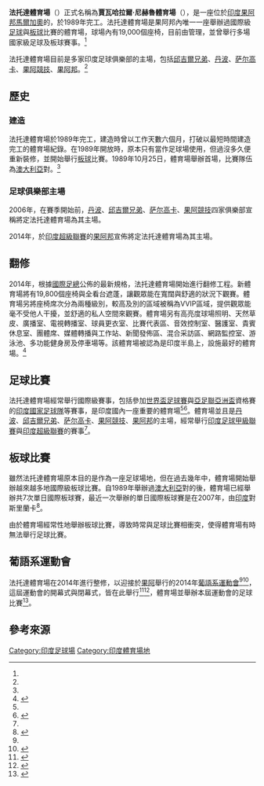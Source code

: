 {{Infobox stadium
| name = 賈瓦哈拉爾·尼赫魯體育場
| nickname =  法托達體育場
| image = Fatorda Stadium.jpg
| image_size = 220
| caption = 體育場南邊看台
| location = {{IND}}[[果阿邦|果阿邦]][[馬爾加奧|馬爾加奧]]{{le|法托達|Fatorda}} 
| coordinates = {{coord|15|17|21|N|73|57|44|E|display=it}}
| opened = 1989年<ref name="Venue"/>
| owner = {{le|果阿体育局|Sports Authority of Goa}} 
| surface = 天然草皮
| end1              = Church End
| end2              = Swimming Pool End
| dimensions = 106 x 70 平方公尺<ref name="Venue2"/>
| architect =
| renovated = 2014年
| former_names = 
| capacity = 19,000<ref name="Venue">{{cite web|url= http://m.indiansuperleague.com/fc-goa/venue|title= FC-Goa-Venue|date= September 2015|accessdate= 2015-11-15|archive-date= 2018-12-25|archive-url= https://web.archive.org/web/20181225230327/https://www.indiansuperleague.com/clubs/496-fc-goa-profile/venue|dead-url= no}}</ref>
| suites =
| international     = true
| firstodidate      = October 25,
| firstodiyear      = 1989
| firstodihome      = Austrlia
| firstodiaway      = Sri Lanka
| lastodidate       = October 24,
| lastodiyear       = 2010
| lastodihome       = India
| lastodiaway       = England
| date              = June 20,
| year              = 2014
| source            = http://www.espncricinfo.com/india/content/ground/58301.html Fatorda Stadium, Cricinfo
| tenants = {{unbulleted list| [[邱吉爾兄弟體育俱樂部|邱吉爾兄弟體育俱樂部]] (2006-現今) | [[丹波體育俱樂部|丹波體育俱樂部]] (2006-現今) | [[薩爾高卡足球俱樂部|薩爾高卡足球俱樂部]](2006-現今) | [[果阿競技俱樂部|果阿競技俱樂部]] (2009-現今) | [[果阿邦足球會|果阿邦足球會]] (2014-現今) | }}
}}

'''法托達體育場'''（{{lang-en|'''Fatorda Stadium'''}}）正式名稱為'''賈瓦哈拉爾·尼赫魯體育場'''（{{lang-en|'''Jawarharlal Nehru Stadium'''}}），是一座位於[[印度|印度]][[果阿邦|果阿邦]][[馬爾加奧|馬爾加奧]]{{le|法托達|Fatorda}}的{{le|多功能體育場|multi-purpose stadium}}，於1989年完工。法托達體育場是果阿邦內唯一一座舉辦過國際級[[足球|足球]]與[[板球|板球]]比賽的體育場，球場內有19,000個座椅，目前由{{le|果阿体育局|Sports Authority of Goa}}管理，並曾舉行多場國家級足球及板球賽事。<ref name="Venue"/>

法托達體育場目前是多家印度足球俱樂部的主場，包括[[邱吉爾兄弟體育俱樂部|邱吉爾兄弟]]、[[丹波體育俱樂部|丹波]]、[[薩爾高卡足球俱樂部|萨尔高卡]]、[[果阿競技俱樂部|果阿競技]]、[[果阿邦足球會|果阿邦]]。<ref name="Venue"/>

==歷史==

===建造===
法托達體育場於1989年完工，建造時曾以工作天數六個月，打破以最短時間建造完工的體育場紀錄。在1989年開放時，原本只有當作足球場使用，但過沒多久便重新裝修，並開始舉行[[板球|板球]]比賽。1989年10月25日，體育場舉辦首場{{le|單日國際板球賽|One Day International}}，比賽隊伍為[[澳大利亞國家板球隊|澳大利亞]]對{{le|斯里蘭卡國家板球隊|Sri Lanka national cricket team|斯里蘭卡}}。<ref name="cricket"/>

===足球俱樂部主場===
2006年，在{{le|2007–08年印度足球甲級聯賽|2007–08 I-League}}賽季開始前，[[丹波體育俱樂部|丹波]]、[[邱吉爾兄弟體育俱樂部|邱吉爾兄弟]]、[[薩爾高卡足球俱樂部|萨尔高卡]]、[[果阿競技俱樂部|果阿競技]]四家俱樂部宣稱將定法托達體育場為其主場。

2014年，於[[印度超級聯賽|印度超級聯賽]]的[[果阿邦足球會|果阿邦]]宣佈將定法托達體育場為其主場。

==翻修==


2014年，根據[[國際足總|國際足總]]公佈的最新規格，法托達體育場開始進行翻修工程。新體育場將有19,800個座椅與全看台遮蓬，讓觀眾能在寬闊與舒適的狀況下觀賽。體育場另將座椅席次分為兩種級別，較高及別的區域被稱為VVIP區域，提供觀眾能毫不受他人干擾，並舒適的私人空間來觀賽。體育場另有高亮度球場照明、天然草皮、廣播室、電視轉播室、球員更衣室、比賽代表區、音效控制室、醫護室、貴賓休息室、團體席、媒體轉播與工作站、新聞發佈區、混合采訪區、網路監控室、游泳池、多功能健身房及停車場等。該體育場被認為是印度半島上，設施最好的體育場。<ref name="Venue2">{{cite web|title=Indian Super League Stadiums – A Walkthrough (Part-2) |url=http://indiansuperleaguefootball.in/indian-super-league-stadiums-a-walkthrough-part-2/ |publisher=Indian Super League |date=18 Sep 2014 |deadurl=yes |archiveurl=https://web.archive.org/web/20140922034958/http://indiansuperleaguefootball.in/indian-super-league-stadiums-a-walkthrough-part-2/ |archivedate=2014-09-22 }}</ref>

==足球比賽==
法托達體育場經常舉行國際級賽事，包括參加[[世界盃足球賽|世界盃足球賽]]與[[亞足聯亞洲盃|亞足聯亞洲盃]]資格賽的[[印度國家足球隊|印度國家足球隊]]等賽事，是印度國內一座重要的體育場<ref name="Venue2"/><ref>{{cite web |url=http://www.fifa.com/worldcup/preliminaries/asia/matches/round=250425/match=300033484/report.html |title=2010 FIFA World Cup Asia Group Playoffs Match Report |publisher=[[FIFA|FIFA]] |accessdate=2010-01-10 |archive-date=2015-01-01 |archive-url=https://web.archive.org/web/20150101091735/http://www.fifa.com/worldcup/preliminaries/asia/matches/round=250425/match=300033484/report.html |dead-url=yes }}</ref>。體育場並且是[[丹波體育俱樂部|丹波]]、[[邱吉爾兄弟體育俱樂部|邱吉爾兄弟]]、[[薩爾高卡足球俱樂部|萨尔高卡]]、[[果阿競技俱樂部|果阿競技]]、[[果阿邦足球會|果阿邦]]的主場，經常舉行[[印度足球甲級聯賽|印度足球甲級聯賽]]與[[印度超級聯賽|印度超級聯賽]]的賽事<ref name="Venue2"/>。

==板球比賽==


雖然法托達體育場原本目的是作為一座足球場地，但在過去幾年中，體育場開始舉辦越來越多地國際級板球比賽。自1989年舉辦過[[澳大利亞國家板球隊|澳大利亞]]對{{le|斯里蘭卡國家板球隊|Sri Lanka national cricket team|斯里蘭卡}}的{{le|單日國際板球賽|One Day International}}後，體育場已經舉辦共7次單日國際板球賽，最近一次舉辦的單日國際板球賽是在2007年，由[[印度國家板球隊|印度]]對斯里蘭卡<ref name="cricket">{{cite web|url=http://stats.cricinfo.com/india/engine/records/team/match_results.html?class=2;id=1029;type=ground|title=Nehru Stadium, Fatorda, Margao / Records / One-Day Internationals|publisher=Cricinfo|accessdate=2010-01-10|archive-date=2013-01-19|archive-url=https://archive.today/20130119192452/http://stats.cricinfo.com/india/engine/records/team/match_results.html?class=2;id=1029;type=ground|dead-url=yes}}</ref>。 

由於體育場經常性地舉辦板球比賽，導致時常與足球比賽相衝突，使得體育場有時無法舉行足球比賽。

==葡語系運動會==
法托達體育場在2014年進行整修，以迎接於[[果阿|果阿]]舉行的2014年[[葡語系運動會|葡語系運動會]]<ref name="Venue2"/><ref>{{cite web|url=https://lusofoniagamesgoa2014.wordpress.com/|title=India’s hunger for medals continues at Lusofonia Games 2014|publisher=Lusofonia Games, Goa-2014|date=January 23, 2014|access-date=2015-11-15|archive-date=2018-11-22|archive-url=https://web.archive.org/web/20181122161849/https://lusofoniagamesgoa2014.wordpress.com/|dead-url=no}}</ref>，這屆運動會的開幕式與閉幕式，皆在此舉行<ref>{{cite web |url=http://timesofindia.indiatimes.com/sports/more-sports/others/Lusofonia-Games-opening-ceremony-venue-inaugurated/articleshow/28969605.cms|title=Lusofonia Games opening ceremony venue inaugurated|publisher=Time of Indian|date=January 18, 2014}}</ref><ref>{{cite web |url=http://www.newswala.com/Sports-News/Lusofonia-Games-2014-comes-to-an-end-56481.html |title=Lusofonia Games 2014 comes to an end |publisher=News Wala |date=January 31, 2014 |access-date=2015-11-15 |archive-url=https://web.archive.org/web/20151119000400/http://www.newswala.com/Sports-News/Lusofonia-Games-2014-comes-to-an-end-56481.html |archive-date=2015-11-19 |dead-url=yes }}</ref>，體育場並舉辦本屆運動會的足球比賽<ref>{{cite web|url=http://www.chrispd.de/wordpress/2014/01/19/lusofonia-games-release-revised-football-fixtures/|title=Lusofonia Games release revised football fixtures|publisher=chrispd.de|date=January 19, 2014|access-date=2015-11-15|archive-date=2016-03-05|archive-url=https://web.archive.org/web/20160305011206/http://www.chrispd.de/wordpress/2014/01/19/lusofonia-games-release-revised-football-fixtures/|dead-url=no}}</ref>。

==參考來源==
{{reflist}}

{{commons category|Fatorda Stadium}}

[[Category:印度足球場|Category:印度足球場]]
[[Category:印度體育場地|Category:印度體育場地]]